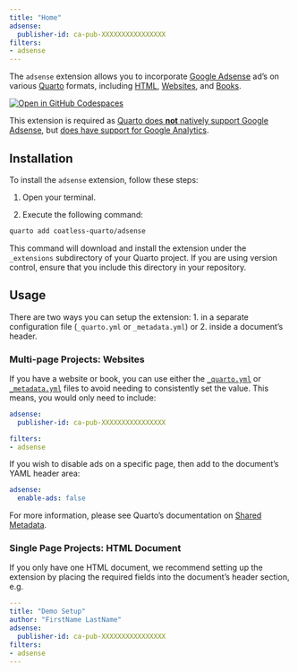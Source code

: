 ```yaml
---
title: "Home"
adsense:
  publisher-id: ca-pub-XXXXXXXXXXXXXXXX
filters:
- adsense
---
```


The `adsense` extension allows you to incorporate [Google Adsense](https://adsense.google.com/start/) ad's on various [Quarto](https://quarto.org/) formats, including [HTML](https://quarto.org/docs/output-formats/html-basics.html), [Websites](https://quarto.org/docs/websites/), and [Books](https://quarto.org/docs/books). 

[![Open in GitHub Codespaces](https://github.com/codespaces/badge.svg)](https://codespaces.new/coatless-quarto/adsense)

This extension is required as [Quarto does **not** natively support Google Adsense](https://github.com/quarto-dev/quarto-cli/discussions/2898#discussioncomment-3905621), but [does have support for Google Analytics](https://quarto.org/docs/websites/website-tools.html#google-analytics).

## Installation

To install the `adsense` extension, follow these steps:

1. Open your terminal.

2. Execute the following command:

```bash
quarto add coatless-quarto/adsense
```

This command will download and install the extension under the `_extensions` subdirectory of your Quarto project. If you are using version control, ensure that you include this directory in your repository.

## Usage

There are two ways you can setup the extension: 1. in a separate configuration file (`_quarto.yml` or `_metadata.yml`) or 2. inside a document's header.

### Multi-page Projects: Websites

If you have a website or book, you can use either the [`_quarto.yml`](https://quarto.org/docs/projects/quarto-projects.html#project-metadata) or [`_metadata.yml`](https://quarto.org/docs/projects/quarto-projects.html#directory-metadata) files to avoid needing to consistently set the value. This means, you would only need to include:

```yml
adsense:
  publisher-id: ca-pub-XXXXXXXXXXXXXXXX

filters:
- adsense
```

If you wish to disable ads on a specific page, then add to the document's YAML header area:

```yml
adsense:
  enable-ads: false
```

For more information, please see Quarto's documentation on [Shared Metadata](https://quarto.org/docs/projects/quarto-projects.html#shared-metadata).

### Single Page Projects: HTML Document

If you only have one HTML document, we recommend setting up the extension by placing the required fields into the document's header section, e.g.

```yml
---
title: "Demo Setup"
author: "FirstName LastName"
adsense:
  publisher-id: ca-pub-XXXXXXXXXXXXXXXX
filters:
- adsense
---
```